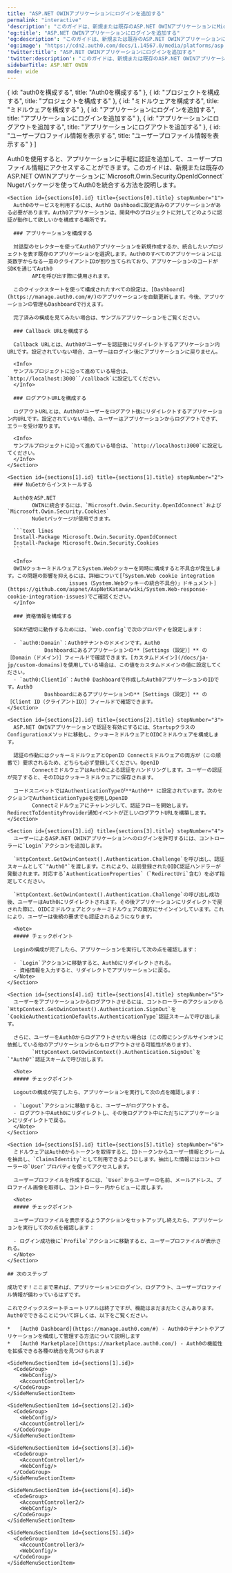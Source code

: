 ---
title: "ASP.NET OWINアプリケーションにログインを追加する"
permalink: "interactive"
'description': "このガイドは、新規または既存のASP.NET OWINアプリケーションにMicrosoft.Owin.Security.OpenIdConnect Nugetパッケージを使ってAuth0を統合する方法を説明します。"
'og:title': "ASP.NET OWINアプリケーションにログインを追加する"
'og:description': "このガイドは、新規または既存のASP.NET OWINアプリケーションにMicrosoft.Owin.Security.OpenIdConnect Nugetパッケージを使ってAuth0を統合する方法を説明します。"
'og:image': "https://cdn2.auth0.com/docs/1.14567.0/media/platforms/asp.png"
'twitter:title': "ASP.NET OWINアプリケーションにログインを追加する"
'twitter:description': "このガイドは、新規または既存のASP.NET OWINアプリケーションにMicrosoft.Owin.Security.OpenIdConnect Nugetパッケージを使ってAuth0を統合する方法を説明します。"
sidebarTitle: ASP.NET OWIN
mode: wide
---


  { id: "auth0を構成する", title: "Auth0を構成する" },
  { id: "プロジェクトを構成する", title: "プロジェクトを構成する" },
  { id: "ミドルウェアを構成する", title: "ミドルウェアを構成する" },
  { id: "アプリケーションにログインを追加する", title: "アプリケーションにログインを追加する" },
  { id: "アプリケーションにログアウトを追加する", title: "アプリケーションにログアウトを追加する" },
  { id: "ユーザープロファイル情報を表示する", title: "ユーザープロファイル情報を表示する" }
]

<Recipe>
  <Content>
    Auth0を使用すると、アプリケーションに手軽に認証を追加して、ユーザープロファイル情報にアクセスすることができます。このガイドは、新規または既存のASP.NET
        OWINアプリケーションに`Microsoft.Owin.Security.OpenIdConnect` Nugetパッケージを使ってAuth0を統合する方法を説明します。

    <Section id={sections[0].id} title={sections[0].title} stepNumber="1">
      Auth0のサービスを利用するには、Auth0 Dashboadに設定済みのアプリケーションがある必要があります。Auth0アプリケーションは、開発中のプロジェクトに対してどのように認証が動作して欲しいかを構成する場所です。

      ### アプリケーションを構成する

      対話型のセレクターを使ってAuth0アプリケーションを新規作成するか、統合したいプロジェクトを表す既存のアプリケーションを選択します。Auth0のすべてのアプリケーションには英数字からなる一意のクライアントIDが割り当てられており、アプリケーションのコードがSDKを通じてAuth0
            APIを呼び出す際に使用されます。

      このクイックスタートを使って構成されたすべての設定は、[Dashboard](https://manage.auth0.com/#/)のアプリケーションを自動更新します。今後、アプリケーションの管理もDashboardで行えます。

      完了済みの構成を見てみたい場合は、サンプルアプリケーションをご覧ください。

      ### Callback URLを構成する

      Callback URLとは、Auth0がユーザーを認証後にリダイレクトするアプリケーション内URLです。設定されていない場合、ユーザーはログイン後にアプリケーションに戻りません。

      <Info>
      サンプルプロジェクトに沿って進めている場合は、`http://localhost:3000``/callback`に設定してください。
      </Info>

      ### ログアウトURLを構成する

      ログアウトURLとは、Auth0がユーザーをログアウト後にリダイレクトするアプリケーション内URLです。設定されていない場合、ユーザーはアプリケーションからログアウトできず、エラーを受け取ります。

      <Info>
      サンプルプロジェクトに沿って進めている場合は、`http://localhost:3000`に設定してください。
      </Info>
    </Section>

    <Section id={sections[1].id} title={sections[1].title} stepNumber="2">
      ### NuGetからインストールする

      Auth0をASP.NET
            OWINに統合するには、`Microsoft.Owin.Security.OpenIdConnect`および`Microsoft.Owin.Security.Cookies`
            NuGetパッケージが使用できます。

      ```text lines
      Install-Package Microsoft.Owin.Security.OpenIdConnect
      Install-Package Microsoft.Owin.Security.Cookies
      ```

      <Info>
      OWINクッキーミドルウェアとSystem.Webクッキーを同時に構成すると不具合が発生します。この問題の影響を抑えるには、詳細について[「System.Web cookie integration
                        issues（System.Webクッキーの統合不具合）」ドキュメント](https://github.com/aspnet/AspNetKatana/wiki/System.Web-response-cookie-integration-issues)でご確認ください。
      </Info>

      ### 資格情報を構成する

      SDKが適切に動作するためには、`Web.config`で次のプロパティを設定します：

      - `auth0:Domain`：Auth0テナントのドメインです。Auth0
                Dashboardにあるアプリケーションの**［Settings（設定）］** の［Domain（ドメイン）］フィールドで確認できます。[カスタムドメイン](/docs/ja-jp/custom-domains)を使用している場合は、この値をカスタムドメインの値に設定してください。
      - `auth0:ClientId`：Auth0 Dashboardで作成したAuth0アプリケーションのIDです。Auth0
                Dashboardにあるアプリケーションの**［Settings（設定）］** の［Client ID（クライアントID）］フィールドで確認できます。
    </Section>

    <Section id={sections[2].id} title={sections[2].title} stepNumber="3">
      ASP.NET OWINアプリケーションで認証を有効にするには、StartupクラスのConfigurationメソッドに移動し、クッキーミドルウェアとOIDCミドルウェアを構成します。

      認証の作動にはクッキーミドルウェアとOpenID Connectミドルウェアの両方が（この順番で）要求されるため、どちらも必ず登録してください。OpenID
            ConnectミドルウェアはAuth0による認証をハンドリングします。ユーザーの認証が完了すると、そのIDはクッキーミドルウェアに保存されます。

      コードスニペットではAuthenticationTypeが**Auth0** に設定されています。次のセクションでAuthenticationTypeを使用しOpenID
            Connectミドルウェアにチャレンジして、認証フローを開始します。RedirectToIdentityProvider通知イベントが正しいログアウトURLを構築します。
    </Section>

    <Section id={sections[3].id} title={sections[3].title} stepNumber="4">
      ユーザーによるASP.NET OWINアプリケーションへのログインを許可するには、コントローラーに`Login`アクションを追加します。

      `HttpContext.GetOwinContext().Authentication.Challenge`を呼び出し、認証スキームとして`"Auth0"`を渡します。これにより、以前登録されたOIDC認証ハンドラーが発動されます。対応する`AuthenticationProperties`（`RedirectUri`含む）を必ず指定してください。

      `HttpContext.GetOwinContext().Authentication.Challenge`の呼び出し成功後、ユーザーはAuth0にリダイレクトされます。その後アプリケーションにリダイレクトで戻された際に、OIDCミドルウェアとクッキーミドルウェアの両方にサインインしています。これにより、ユーザーは後続の要求でも認証されるようになります。

      <Note>
      ##### チェックポイント

      Loginの構成が完了したら、アプリケーションを実行して次の点を確認します：

      - `Login`アクションに移動すると、Auth0にリダイレクトされる。
      - 資格情報を入力すると、リダイレクトでアプリケーションに戻る。
      </Note>
    </Section>

    <Section id={sections[4].id} title={sections[4].title} stepNumber="5">
      ユーザーをアプリケーションからログアウトさせるには、コントローラーのアクションから`HttpContext.GetOwinContext().Authentication.SignOut`を`CookieAuthenticationDefaults.AuthenticationType`認証スキームで呼び出します。

      さらに、ユーザーをAuth0からログアウトさせたい場合は（この際にシングルサインオンに依拠している他のアプリケーションからもログアウトさせる可能性があります）、
            `HttpContext.GetOwinContext().Authentication.SignOut`を`"Auth0"`認証スキームで呼び出します。

      <Note>
      ##### チェックポイント

      Logoutの構成が完了したら、アプリケーションを実行して次の点を確認します：

      - `Logout`アクションに移動すると、ユーザーがログアウトする。
      - ログアウト中Auth0にリダイレクトし、その後ログアウト中にただちにアプリケーションにリダイレクトで戻る。
      </Note>
    </Section>

    <Section id={sections[5].id} title={sections[5].title} stepNumber="6">
      ミドルウェアはAuth0からトークンを取得すると、IDトークンからユーザー情報とクレームを抽出し、`ClaimsIdentity`として利用できるようにします。抽出した情報にはコントローラーの`User`プロパティを使ってアクセスします。

      ユーザープロファイルを作成するには、`User`からユーザーの名前、メールアドレス、プロファイル画像を取得し、コントローラー内からビューに渡します。

      <Note>
      ##### チェックポイント

      ユーザープロファイルを表示するようアクションをセットアップし終えたら、アプリケーションを実行して次の点を確認します：

      - ログイン成功後に`Profile`アクションに移動すると、ユーザープロファイルが表示される。
      </Note>
    </Section>

    ## 次のステップ

    成功です！ここまで来れば、アプリケーションにログイン、ログアウト、ユーザープロファイル情報が備わっているはずです。

    これでクイックスタートチュートリアルは終了ですが、機能はまだまだたくさんあります。Auth0でできることについて詳しくは、以下をご覧ください。

    *   [Auth0 Dashboard](https://manage.auth0.com/#) - Auth0のテナントやアプリケーションを構成して管理する方法について説明します
    *   [Auth0 Marketplace](https://marketplace.auth0.com/) - Auth0の機能性を拡張できる各種の統合を見つけられます
  </Content>

  <SideMenu sections={sections}>
    <SideMenuSectionItem id={sections[0].id}>
      <SignUpForm />
    </SideMenuSectionItem>

    <SideMenuSectionItem id={sections[1].id}>
      <CodeGroup>
        <WebConfig/>
        <AccountController1/>
      </CodeGroup>
    </SideMenuSectionItem>

    <SideMenuSectionItem id={sections[2].id}>
      <CodeGroup>
        <WebConfig/>
        <AccountController1/>
      </CodeGroup>
    </SideMenuSectionItem>

    <SideMenuSectionItem id={sections[3].id}>
      <CodeGroup>
        <AccountController1/>
        <WebConfig/>
      </CodeGroup>
    </SideMenuSectionItem>

    <SideMenuSectionItem id={sections[4].id}>
      <CodeGroup>
        <AccountController2/>
        <WebConfig/>
      </CodeGroup>
    </SideMenuSectionItem>

    <SideMenuSectionItem id={sections[5].id}>
      <CodeGroup>
        <AccountController3/>
        <WebConfig/>
      </CodeGroup>
    </SideMenuSectionItem>

  </SideMenu>
</Recipe>
